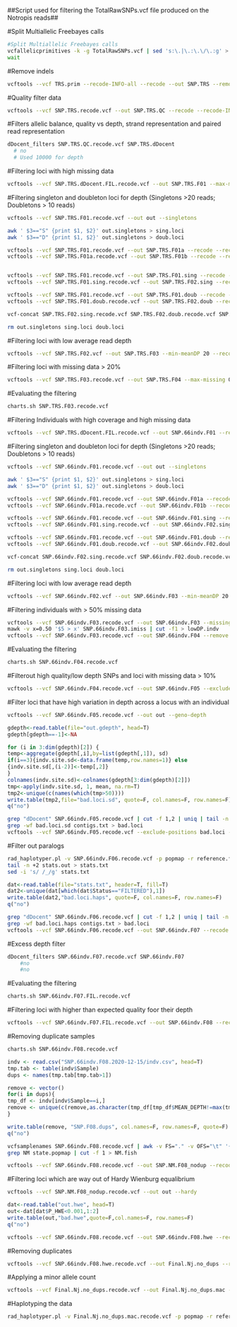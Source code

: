 ##Script used for filtering the TotalRawSNPs.vcf file produced on the Notropis reads##

#Split Multiallelic Freebayes calls
```bash
#Split Multiallelic Freebayes calls
vcfallelicprimitives -k -g TotalRawSNPs.vcf | sed 's:\.|\.:\.\/\.:g' > TRS.prim &
wait
```

#Remove indels
```bash
vcftools --vcf TRS.prim --recode-INFO-all --recode --out SNP.TRS --remove-indels
```

#Quality filter data
```bash
vcftools --vcf SNP.TRS.recode.vcf --out SNP.TRS.QC --recode --recode-INFO-all --min-alleles 2 --minDP 5 --minQ 20 --minGQ 20 &
```
	
#Filters allelic balance, quality vs depth, strand representation and paired read representation
```bash
dDocent_filters SNP.TRS.QC.recode.vcf SNP.TRS.dDocent
  # no
  # Used 10000 for depth
```

#Filtering loci with high missing data
```bash
vcftools --vcf SNP.TRS.dDocent.FIL.recode.vcf --out SNP.TRS.F01 --max-missing 0.5 --recode --recode-INFO-all
```

#Filtering singleton and doubleton loci for depth (Singletons >20 reads; Doubletons > 10 reads)
```bash
vcftools --vcf SNP.TRS.F01.recode.vcf --out out --singletons

awk ' $3=="S" {print $1, $2}' out.singletons > sing.loci
awk ' $3=="D" {print $1, $2}' out.singletons > doub.loci

vcftools --vcf SNP.TRS.F01.recode.vcf --out SNP.TRS.F01a --recode --recode-INFO-all --exclude-positions sing.loci
vcftools --vcf SNP.TRS.F01a.recode.vcf --out SNP.TRS.F01b --recode --recode-INFO-all --exclude-positions doub.loci


vcftools --vcf SNP.TRS.F01.recode.vcf --out SNP.TRS.F01.sing --recode --recode-INFO-all --positions sing.loci
vcftools --vcf SNP.TRS.F01.sing.recode.vcf --out SNP.TRS.F02.sing --recode --recode-INFO-all --minDP 20

vcftools --vcf SNP.TRS.F01.recode.vcf --out SNP.TRS.F01.doub --recode --recode-INFO-all --positions doub.loci
vcftools --vcf SNP.TRS.F01.doub.recode.vcf --out SNP.TRS.F02.doub --recode --recode-INFO-all --minDP 10

vcf-concat SNP.TRS.F02.sing.recode.vcf SNP.TRS.F02.doub.recode.vcf SNP.TRS.F01b.recode.vcf > SNP.TRS.F02.vcf

rm out.singletons sing.loci doub.loci
```

#Filtering loci with low average read depth
```bash
vcftools --vcf SNP.TRS.F02.vcf --out SNP.TRS.F03 --min-meanDP 20 --recode --recode-INFO-all
```

#Filtering loci with missing data > 20%
```bash
vcftools --vcf SNP.TRS.F03.recode.vcf --out SNP.TRS.F04 --max-missing 0.8 --recode --recode-INFO-all
```

#Evaluating the filtering
```bash
charts.sh SNP.TRS.F03.recode.vcf
```

#Filtering Individuals with high coverage and high missing data
```bash
vcftools --vcf SNP.TRS.dDocent.FIL.recode.vcf --out SNP.66indv.F01 --recode --recode-INFO-all --remove-indv NM.Nj_Shiner055.I10.C08 --remove-indv NM.Nj_Shiner055.I7.C03 --remove-indv NM.Nj_Shiner110.I2.C06 --remove-indv NM.Nj_Shiner110.I4.D05 --remove-indv NM.Nj_Shiner024.I4.D08 --remove-indv NM.Nj_Shiner024.I2.D04
```

#Filtering singleton and doubleton loci for depth (Singletons >20 reads; Doubletons > 10 reads)
```bash
vcftools --vcf SNP.66indv.F01.recode.vcf --out out --singletons

awk ' $3=="S" {print $1, $2}' out.singletons > sing.loci
awk ' $3=="D" {print $1, $2}' out.singletons > doub.loci

vcftools --vcf SNP.66indv.F01.recode.vcf --out SNP.66indv.F01a --recode --recode-INFO-all --exclude-positions sing.loci
vcftools --vcf SNP.66indv.F01a.recode.vcf --out SNP.66indv.F01b --recode --recode-INFO-all --exclude-positions doub.loci

vcftools --vcf SNP.66indv.F01.recode.vcf --out SNP.66indv.F01.sing --recode --recode-INFO-all --positions sing.loci
vcftools --vcf SNP.66indv.F01.sing.recode.vcf --out SNP.66indv.F02.sing --recode --recode-INFO-all --minDP 20

vcftools --vcf SNP.66indv.F01.recode.vcf --out SNP.66indv.F01.doub --recode --recode-INFO-all --positions doub.loci
vcftools --vcf SNP.66indv.F01.doub.recode.vcf --out SNP.66indv.F02.doub --recode --recode-INFO-all --minDP 10

vcf-concat SNP.66indv.F02.sing.recode.vcf SNP.66indv.F02.doub.recode.vcf SNP.66indv.F01b.recode.vcf > SNP.66indv.F02.vcf

rm out.singletons sing.loci doub.loci
```

#Filtering loci with low average read depth
```bash
vcftools --vcf SNP.66indv.F02.vcf --out SNP.66indv.F03 --min-meanDP 20 --recode --recode-INFO-all
```

#Filtering individuals with > 50% missing data
```bash
vcftools --vcf SNP.66indv.F03.recode.vcf --out SNP.66indv.F03 --missing-indv
mawk -v x=0.50 '$5 > x' SNP.66indv.F03.imiss | cut -f1 > lowDP.indv
vcftools --vcf SNP.66indv.F03.recode.vcf --out SNP.66indv.F04 --remove lowDP.indv --recode --recode-INFO-all
```

#Evaluating the filtering
```bash
charts.sh SNP.66indv.F04.recode.vcf
```

#Filterout high quality/low depth SNPs and loci with missing data > 10%
```bash
vcftools --vcf SNP.66indv.F04.recode.vcf --out SNP.66indv.F05 --exclude-positions SNP.66indv.F04.2018-09-10/SNP_Qual_outlier.20.txt --recode --recode-INFO-all --max-missing 0.9
```

#Filter loci that have high variation in depth across a locus with an individual
```bash
vcftools --vcf SNP.66indv.F05.recode.vcf --out out --geno-depth
```

```R
gdepth<-read.table(file="out.gdepth", head=T)
gdepth[gdepth==-1]<-NA

for (i in 3:dim(gdepth)[2]) {
temp<-aggregate(gdepth[,i],by=list(gdepth[,1]), sd)
if(i==3){indv.site.sd<-data.frame(temp,row.names=1)} else
{indv.site.sd[,(i-2)]<-temp[,2]}
}
colnames(indv.site.sd)<-colnames(gdepth[3:dim(gdepth)[2]])
tmp<-apply(indv.site.sd, 1, mean, na.rm=T)
tmp2<-unique(c(names(which(tmp>50))))
write.table(tmp2,file="bad.loci.sd", quote=F, col.names=F, row.names=F)
q("no")
```

```bash
grep "dDocent" SNP.66indv.F05.recode.vcf | cut -f 1,2 | uniq | tail -n +2 > contigs.txt
grep -wf bad.loci.sd contigs.txt > bad.loci
vcftools --vcf SNP.66indv.F05.recode.vcf --exclude-positions bad.loci --recode-INFO-all --out SNP.66indv.F06 --recode
```

#Filter out paralogs
```bash
rad_haplotyper.pl -v SNP.66indv.F06.recode.vcf -p popmap -r reference.fasta -x 15 -mp 5
tail -n +2 stats.out > stats.txt
sed -i 's/ /_/g' stats.txt
```

```R
dat<-read.table(file="stats.txt", header=T, fill=T)
dat2<-unique(dat[which(dat$Status=="FILTERED"),1])
write.table(dat2,"bad.loci.haps", quote=F, col.names=F, row.names=F)
q("no")
```

```bash
grep "dDocent" SNP.66indv.F06.recode.vcf | cut -f 1,2 | uniq | tail -n +2 > contigs.txt
grep -wf bad.loci.haps contigs.txt > bad.loci
vcftools --vcf SNP.66indv.F06.recode.vcf --out SNP.66indv.F07 --recode --recode-INFO-all --exclude-positions bad.loci 
```

#Excess depth filter
```bash
dDocent_filters SNP.66indv.F07.recode.vcf SNP.66indv.F07
	#no
	#no
```

#Evaluating the filtering
```bash
charts.sh SNP.66indv.F07.FIL.recode.vcf
```

#Filtering loci with higher than expected quality foor their depth
```bash
vcftools --vcf SNP.66indv.F07.FIL.recode.vcf --out SNP.66indv.F08 --recode --recode-INFO-all --exclude-positions SNP.66indv.F07.FIL.2020-12-15/SNP_Qual_outlier.20.txt
```

#Removing duplicate samples
```bash
charts.sh SNP.66indv.F08.recode.vcf
```

```R
indv <- read.csv("SNP.66indv.F08.2020-12-15/indv.csv", head=T)
tmp.tab <- table(indv$Sample)
dups <- names(tmp.tab[tmp.tab>1])

remove <- vector()
for(i in dups){
tmp_df <- indv[indv$Sample==i,]
remove <- unique(c(remove,as.character(tmp_df[tmp_df$MEAN_DEPTH!=max(tmp_df$MEAN_DEPTH),1])))
}

write.table(remove, "SNP.F08.dups", col.names=F, row.names=F, quote=F)
q("no")
```

```bash
vcfsamplenames SNP.66indv.F08.recode.vcf | awk -v FS="." -v OFS="\t" '{print $0, $1}' > state.popmap
grep NM state.popmap | cut -f 1 > NM.fish

vcftools --vcf SNP.66indv.F08.recode.vcf --out SNP.NM.F08_nodup --recode-INFO-all --recode --remove SNP.F08.dups --keep NM.fish
```

#Filtering loci which are way out of Hardy Wienburg equalibrium 
```bash
vcftools --vcf SNP.NM.F08_nodup.recode.vcf --out out --hardy
```

```R
dat<-read.table("out.hwe", head=T)
out<-dat[dat$P_HWE<0.001,1:2]
write.table(out,"bad.hwe",quote=F,col.names=F, row.names=F)
q("no")
```

```bash
vcftools --vcf SNP.66indv.F08.recode.vcf --out SNP.66indv.F08.hwe --recode --recode-INFO-all --exclude-positions bad.hwe
```

#Removing duplicates
```bash
vcftools --vcf SNP.66indv.F08.hwe.recode.vcf --out Final.Nj.no_dups --recode --recode-INFO-all --remove SNP.F08.dups
```

#Applying a minor allele count
```bash
vcftools --vcf Final.Nj.no_dups.recode.vcf --out Final.Nj.no_dups.mac --recode --recode-INFO-all --mac 3
```

#Haplotyping the data
```bash
rad_haplotyper.pl -v Final.Nj.no_dups.mac.recode.vcf -p popmap -r reference.fasta -x 25 -mp 5 -g Final.Nj.hap.gen -o Final.Nj.hap.vcf &
```
